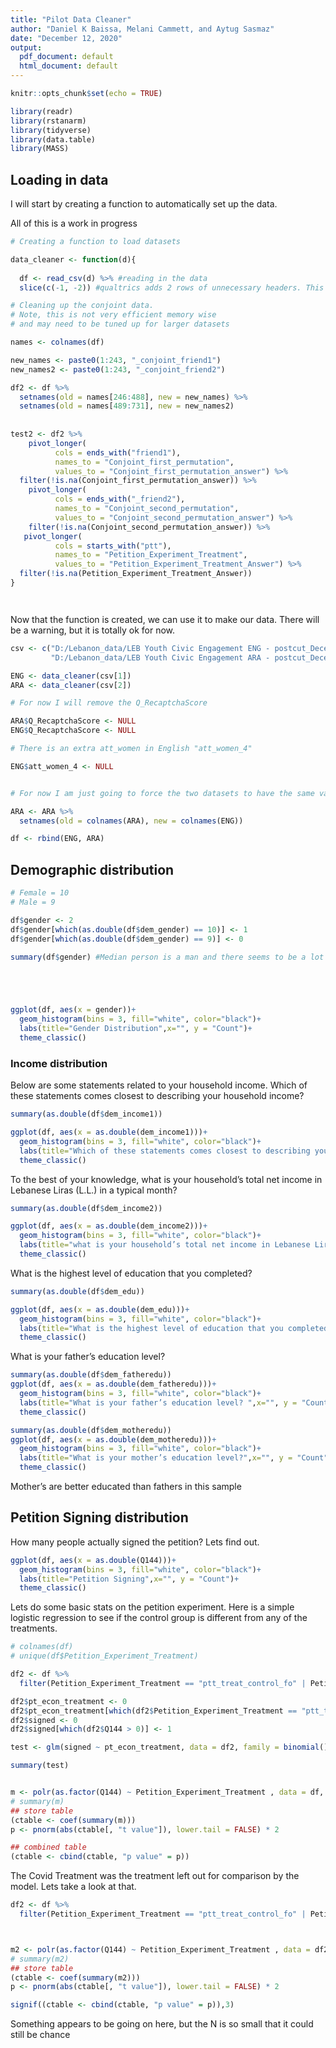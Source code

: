 ```yaml
---
title: "Pilot Data Cleaner"
author: "Daniel K Baissa, Melani Cammett, and Aytug Sasmaz"
date: "December 12, 2020"
output:
  pdf_document: default
  html_document: default
---
```


```r
knitr::opts_chunk$set(echo = TRUE)

library(readr)
library(rstanarm)
library(tidyverse)
library(data.table)
library(MASS)
```

## Loading in data

I will start by creating a function to automatically set up the data.

All of this is a work in progress
```r
# Creating a function to load datasets

data_cleaner <- function(d){
 
  df <- read_csv(d) %>% #reading in the data
  slice(c(-1, -2)) #qualtrics adds 2 rows of unnecessary headers. This removes them.

# Cleaning up the conjoint data. 
# Note, this is not very efficient memory wise 
# and may need to be tuned up for larger datasets

names <- colnames(df)

new_names <- paste0(1:243, "_conjoint_friend1")
new_names2 <- paste0(1:243, "_conjoint_friend2")

df2 <- df %>% 
  setnames(old = names[246:488], new = new_names) %>%
  setnames(old = names[489:731], new = new_names2)
    
  
test2 <- df2 %>%  
    pivot_longer(
          cols = ends_with("friend1"),
          names_to = "Conjoint_first_permutation",
          values_to = "Conjoint_first_permutation_answer") %>%
  filter(!is.na(Conjoint_first_permutation_answer)) %>%  
    pivot_longer(
          cols = ends_with("_friend2"),
          names_to = "Conjoint_second_permutation",
          values_to = "Conjoint_second_permutation_answer") %>%
    filter(!is.na(Conjoint_second_permutation_answer)) %>%
   pivot_longer(
          cols = starts_with("ptt"),
          names_to = "Petition_Experiment_Treatment",
          values_to = "Petition_Experiment_Treatment_Answer") %>%
  filter(!is.na(Petition_Experiment_Treatment_Answer))
}




```


Now that the function is created, we can use it to make our data.
There will be a warning, but it is totally ok for now.

```r

csv <- c("D:/Lebanon_data/LEB Youth Civic Engagement ENG - postcut_December 11, 2020_21.29.csv",
         "D:/Lebanon_data/LEB Youth Civic Engagement ARA - postcut_December 11, 2020_22.09.csv")

ENG <- data_cleaner(csv[1])
ARA <- data_cleaner(csv[2])

# For now I will remove the Q_RecaptchaScore

ARA$Q_RecaptchaScore <- NULL
ENG$Q_RecaptchaScore <- NULL

# There is an extra att_women in English "att_women_4"

ENG$att_women_4 <- NULL


# For now I am just going to force the two datasets to have the same variable names

ARA <- ARA %>% 
  setnames(old = colnames(ARA), new = colnames(ENG)) 

df <- rbind(ENG, ARA)

```

## Demographic distribution 

```r

# Female = 10
# Male = 9

df$gender <- 2
df$gender[which(as.double(df$dem_gender) == 10)] <- 1
df$gender[which(as.double(df$dem_gender) == 9)] <- 0

summary(df$gender) #Median person is a man and there seems to be a lot more men






```

```r

ggplot(df, aes(x = gender))+
  geom_histogram(bins = 3, fill="white", color="black")+
  labs(title="Gender Distribution",x="", y = "Count")+
  theme_classic()

```

### Income distribution

Below are some statements related to your household income. Which of these statements comes closest to describing your household income?
```r
summary(as.double(df$dem_income1))


```
```r
ggplot(df, aes(x = as.double(dem_income1)))+
  geom_histogram(bins = 3, fill="white", color="black")+
  labs(title="Which of these statements comes closest to describing your household income?",x="", y = "Count")+
  theme_classic()

```
To the best of your knowledge, what is your household’s total net income in Lebanese Liras (L.L.) in a typical month? 

```r
summary(as.double(df$dem_income2))


```
```r
ggplot(df, aes(x = as.double(dem_income2)))+
  geom_histogram(bins = 3, fill="white", color="black")+
  labs(title="what is your household’s total net income in Lebanese Liras (L.L.) in a typical month?",x="", y = "Count")+
  theme_classic()

```


What is the highest level of education that you completed?

```r
summary(as.double(df$dem_edu))

```
```r
ggplot(df, aes(x = as.double(dem_edu)))+
  geom_histogram(bins = 3, fill="white", color="black")+
  labs(title="What is the highest level of education that you completed?",x="", y = "Count")+
  theme_classic()

```

What is your father’s education level? 

```r
summary(as.double(df$dem_fatheredu))
ggplot(df, aes(x = as.double(dem_fatheredu)))+
  geom_histogram(bins = 3, fill="white", color="black")+
  labs(title="What is your father’s education level? ",x="", y = "Count")+
  theme_classic()

```


```r

summary(as.double(df$dem_motheredu))
ggplot(df, aes(x = as.double(dem_motheredu)))+
  geom_histogram(bins = 3, fill="white", color="black")+
  labs(title="What is your mother’s education level?",x="", y = "Count")+
  theme_classic()

```

Mother's are better educated than fathers in this sample

## Petition Signing distribution 

How many people actually signed the petition?
Lets find out. 

```r

ggplot(df, aes(x = as.double(Q144)))+
  geom_histogram(bins = 3, fill="white", color="black")+
  labs(title="Petition Signing",x="", y = "Count")+
  theme_classic()

```

Lets do some basic stats on the petition experiment. 
Here is a simple logistic regression to see if the control group is different from any of the treatments. 

```r

# colnames(df)
# unique(df$Petition_Experiment_Treatment)

df2 <- df %>% 
  filter(Petition_Experiment_Treatment == "ptt_treat_control_fo" | Petition_Experiment_Treatment == "ptt_treat_eco_foll") 

df2$pt_econ_treatment <- 0
df2$pt_econ_treatment[which(df2$Petition_Experiment_Treatment == "ptt_treat_eco_foll")] <- 1
df2$signed <- 0
df2$signed[which(df2$Q144 > 0)] <- 1

test <- glm(signed ~ pt_econ_treatment, data = df2, family = binomial())

summary(test)



```


```r
m <- polr(as.factor(Q144) ~ Petition_Experiment_Treatment , data = df, Hess=TRUE)
# summary(m)
## store table
(ctable <- coef(summary(m)))
p <- pnorm(abs(ctable[, "t value"]), lower.tail = FALSE) * 2

```

```r
## combined table
(ctable <- cbind(ctable, "p value" = p))
```


The Covid Treatment was the treatment left out for comparison by the model. Lets take a look at that.

```r
df2 <- df %>%
  filter(Petition_Experiment_Treatment == "ptt_treat_control_fo" | Petition_Experiment_Treatment == "ptt_cont_foll")



m2 <- polr(as.factor(Q144) ~ Petition_Experiment_Treatment , data = df2, Hess=TRUE)
# summary(m2)
## store table
(ctable <- coef(summary(m2)))
p <- pnorm(abs(ctable[, "t value"]), lower.tail = FALSE) * 2

```

```r
signif((ctable <- cbind(ctable, "p value" = p)),3)
```

Something appears to be going on here, but the N is so small that it could still be chance
